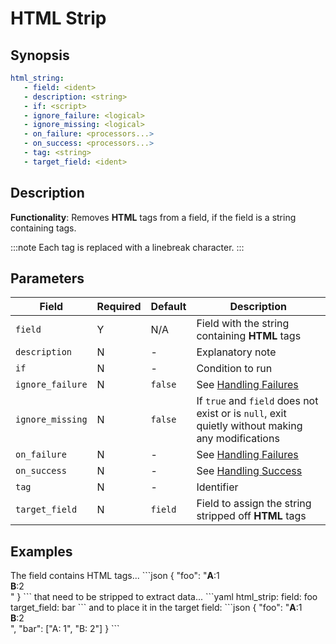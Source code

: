 # HTML Strip

## Synopsis

```yaml {2}
html_string:
   - field: <ident>
   - description: <string>
   - if: <script>
   - ignore_failure: <logical>
   - ignore_missing: <logical>
   - on_failure: <processors...>
   - on_success: <processors...>
   - tag: <string>
   - target_field: <ident>
```

## Description

**Functionality**: Removes **HTML** tags from a field, if the field is a string containing tags.

:::note
Each tag is replaced with a linebreak character.
:::

## Parameters

|Field|Required|Default|Description|
|---|---|---|---|
|`field`|Y|N/A|Field with the string containing **HTML** tags|
|`description`|N|-|Explanatory note|
|`if`|N|-|Condition to run|
|`ignore_failure`|N|`false`|See [Handling Failures](../handling-failures.mdx)|
|`ignore_missing`|N|`false`|If `true` and `field` does not exist or is `null`, exit quietly without making any modifications|
|`on_failure`|N|-|See [Handling Failures](../handling-failures.mdx)|
|`on_success`|N|-|See [Handling Success](../handling-success.mdx)|
|`tag`|N|-|Identifier|
|`target_field`|N|`field`|Field to assign the string stripped off **HTML** tags|

## Examples

<ExampleGrid>
   <CommentCol>
      The field contains HTML tags...
   </CommentCol>
   <CodeCol>
   ```json
   {
      "foo": "<b>A</b>:1<br/><b>B</b>:2<br/>"
   }
   ```
   </CodeCol>

   <CommentCol>
      that need to be stripped to extract data...
   </CommentCol>
   <CodeCol>
      ```yaml
      html_strip:
         field: foo
         target_field: bar
   ```
   </CodeCol>

   <CommentCol>
      and to place it in the target field:
   </CommentCol>
   <CodeCol>
   ```json
   {
      "foo": "<b>A</b>:1<br/><b>B</b>:2<br/>",
      "bar": ["A: 1", "B: 2"]
   }
   ```
   </CodeCol>
</ExampleGrid>

